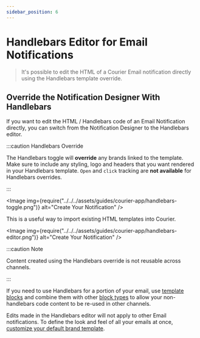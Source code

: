 ```yaml
---
sidebar_position: 6
---
```



# Handlebars Editor for Email Notifications

> It's possible to edit the HTML of a Courier Email notification directly using the Handlebars template override.

## Override the Notification Designer With Handlebars

If you want to edit the HTML / Handlebars code of an Email Notification directly, you can switch from the Notification Designer to the Handlebars editor.

:::caution Handlebars Override

The Handlebars toggle will **override** any brands linked to the template. Make sure to include any styling, logo and headers that you want rendered in your Handlebars template. `Open` and `click` tracking are **not available** for Handlebars overrides.

:::

<Image
  img={require("../../../assets/guides/courier-app/handlebars-toggle.png")}
  alt="Create Your Notification"
/>

This is a useful way to import existing HTML templates into Courier.

<Image
  img={require("../../../assets/guides/courier-app/handlebars-editor.png")}
  alt="Create Your Notification"
/>

:::caution Note

Content created using the Handlebars override is not reusable across channels.

:::

If you need to use Handlebars for a portion of your email, use [template blocks](../content-blocks/template-blocks.mdx) and combine them with other [block types](../notification-designer/notification-designer-overview.mdx/#reusable-drag-and-drop-content) to allow your non-handlebars code content to be re-used in other channels.

<!-- Link follow-up doc -->

Edits made in the Handlebars editor will not apply to other Email notifications. To define the look and feel of all your emails at once, [customize your default brand template](../brands/how-to-use-brands-to-customize/#customize-your-brands).
